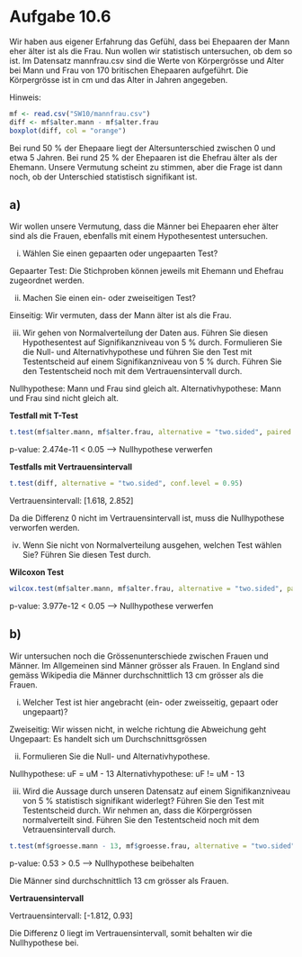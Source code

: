 # Aufgabe 10.6
Wir haben aus eigener Erfahrung das Gefühl, dass bei Ehepaaren der Mann eher älter ist als die Frau.
Nun wollen wir statistisch untersuchen, ob dem so ist.
Im Datensatz mannfrau.csv sind die Werte von Körpergrösse und Alter bei Mann und Frau von 170 britischen Ehepaaren aufgeführt.
Die Körpergrösse ist in cm und das Alter in Jahren angegeben.

Hinweis:
```R
mf <- read.csv("SW10/mannfrau.csv")
diff <- mf$alter.mann - mf$alter.frau
boxplot(diff, col = "orange")
```

Bei rund 50 % der Ehepaare liegt der Altersunterschied zwischen 0 und etwa 5 Jahren.
Bei rund 25 % der Ehepaaren ist die Ehefrau älter als der Ehemann.
Unsere Vermutung scheint zu stimmen, aber die Frage ist dann noch,
ob der Unterschied statistisch signifikant ist.

## a)
Wir wollen unsere Vermutung, dass die Männer bei Ehepaaren eher älter sind als die Frauen,
ebenfalls mit einem Hypothesentest untersuchen.

i) Wählen Sie einen gepaarten oder ungepaarten Test?

Gepaarter Test: Die Stichproben können jeweils mit Ehemann und Ehefrau zugeordnet werden.

ii) Machen Sie einen ein- oder zweiseitigen Test?

Einseitig: Wir vermuten, dass der Mann älter ist als die Frau.

iii) Wir gehen von Normalverteilung der Daten aus. Führen Sie diesen Hypothesentest auf Signifikanzniveau von 5 % durch.
Formulieren Sie die Null- und Alternativhypothese und führen Sie den Test
mit Testentscheid auf einem Signifikanzniveau von 5 % durch.
Führen Sie den Testentscheid noch mit dem Vertrauensintervall durch.

Nullhypothese: Mann und Frau sind gleich alt.
Alternativhypothese: Mann und Frau sind nicht gleich alt.

**Testfall mit T-Test**

```R
t.test(mf$alter.mann, mf$alter.frau, alternative = "two.sided", paired = T)
```

p-value: 2.474e-11 < 0.05 --> Nullhypothese verwerfen

**Testfalls mit Vertrauensintervall**

```R
t.test(diff, alternative = "two.sided", conf.level = 0.95)
```

Vertrauensintervall: [1.618, 2.852]

Da die Differenz 0 nicht im Vertrauensintervall ist, muss die Nullhypothese verworfen werden.

iv) Wenn Sie nicht von Normalverteilung ausgehen, welchen Test wählen Sie?
Führen Sie diesen Test durch.

**Wilcoxon Test**

```R
wilcox.test(mf$alter.mann, mf$alter.frau, alternative = "two.sided", paired = F)
```

p-value: 3.977e-12 < 0.05 --> Nullhypothese verwerfen

## b)
Wir untersuchen noch die Grössenunterschiede zwischen Frauen und Männer.
Im Allgemeinen sind Männer grösser als Frauen.
In England sind gemäss Wikipedia die Männer durchschnittlich 13 cm grösser als die Frauen.

i) Welcher Test ist hier angebracht (ein- oder zweisseitig, gepaart oder ungepaart)?

Zweiseitig: Wir wissen nicht, in welche richtung die Abweichung geht
Ungepaart: Es handelt sich um Durchschnittsgrössen 

ii) Formulieren Sie die Null- und Alternativhypothese.

Nullhypothese: uF = uM - 13
Alternativhypothese: uF != uM - 13

iii) Wird die Aussage durch unseren Datensatz auf einem Signifikanzniveau von 5 % statistisch signifikant widerlegt?
Führen Sie den Test mit Testentscheid durch.
Wir nehmen an, dass die Körpergrössen normalverteilt sind.
Führen Sie den Testentscheid noch mit dem Vetrauensintervall durch.


```R
t.test(mf$groesse.mann - 13, mf$groesse.frau, alternative = "two.sided", paired = F)
```

p-value: 0.53 > 0.5 --> Nullhypothese beibehalten

Die Männer sind durchschnittlich 13 cm grösser als Frauen.

**Vertrauensintervall**

Vertrauensintervall: [-1.812, 0.93]

Die Differenz 0 liegt im Vertrauensintervall, somit behalten wir die Nullhypothese bei.

